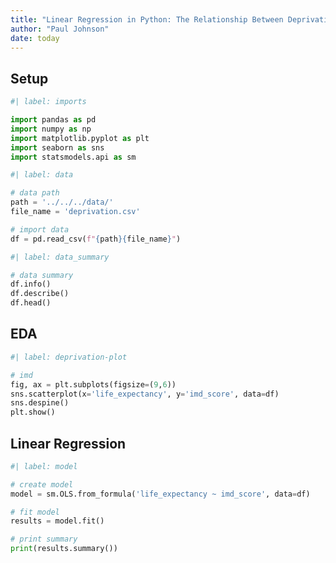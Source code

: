 ```yaml
---
title: "Linear Regression in Python: The Relationship Between Deprivation & Life Expectancy"
author: "Paul Johnson"
date: today
---
```


## Setup

```python
#| label: imports

import pandas as pd
import numpy as np
import matplotlib.pyplot as plt
import seaborn as sns
import statsmodels.api as sm

```

```python
#| label: data

# data path
path = '../../../data/'
file_name = 'deprivation.csv'

# import data
df = pd.read_csv(f"{path}{file_name}")

```

```python
#| label: data_summary

# data summary
df.info()
df.describe()
df.head()
```

## EDA

```python
#| label: deprivation-plot

# imd
fig, ax = plt.subplots(figsize=(9,6))
sns.scatterplot(x='life_expectancy', y='imd_score', data=df)
sns.despine()
plt.show()

```

## Linear Regression

```python
#| label: model

# create model
model = sm.OLS.from_formula('life_expectancy ~ imd_score', data=df)

# fit model
results = model.fit()

# print summary
print(results.summary())

```
